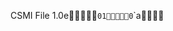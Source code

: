 CSMI File 1.0e                                `   0       1                              0   `   `       a                               